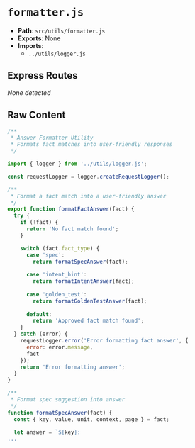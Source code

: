 # `formatter.js`

- **Path**: `src/utils/formatter.js`
- **Exports**: None
- **Imports**:
  - `../utils/logger.js`

## Express Routes
_None detected_

## Raw Content

```js
/**
 * Answer Formatter Utility
 * Formats fact matches into user-friendly responses
 */

import { logger } from '../utils/logger.js';

const requestLogger = logger.createRequestLogger();

/**
 * Format a fact match into a user-friendly answer
 */
export function formatFactAnswer(fact) {
  try {
    if (!fact) {
      return 'No fact match found';
    }

    switch (fact.fact_type) {
      case 'spec':
        return formatSpecAnswer(fact);
      
      case 'intent_hint':
        return formatIntentAnswer(fact);
      
      case 'golden_test':
        return formatGoldenTestAnswer(fact);
      
      default:
        return 'Approved fact match found';
    }
  } catch (error) {
    requestLogger.error('Error formatting fact answer', { 
      error: error.message, 
      fact 
    });
    return 'Error formatting answer';
  }
}

/**
 * Format spec suggestion into answer
 */
function formatSpecAnswer(fact) {
  const { key, value, unit, context, page } = fact;
  
  let answer = `${key}:
...
```
